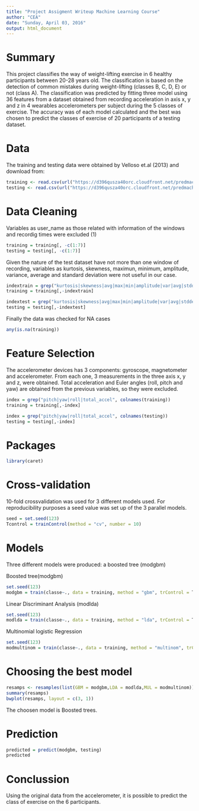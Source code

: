 ```yaml
---
title: "Project Assigment Writeup Machine Learning Course"
author: "CEA"
date: "Sunday, April 03, 2016"
output: html_document
---
```

# Summary 

This project classifies the way of weight-lifting exercise in 6 healthy participants between 20-28 years old. The classification is based on the detection of common mistakes during weight-lifting (classes B, C, D, E) or not (class A). The classification was predicted by fitting three model using 36 features from a dataset obtained from recording acceleration in axis x, y and z in 4 wearables accelerometers per subject during the 5 classes of exercise. The accuracy was of each model calculated and the best was chosen to predict the classes of exercise of 20 participants of a testing dataset. 

# Data

The training and testing data were obtained by Velloso et.al (2013) and download from:
```r

training <- read.csv(url("https://d396qusza40orc.cloudfront.net/predmachlearn/pml-training.csv"))
testing <- read.csv(url("https://d396qusza40orc.cloudfront.net/predmachlearn/pml-testing.csv"))

```

# Data Cleaning

Variables as user_name as those related with information of the windows and recordig times were excluded (1)  

```r
training = training[, -c(1:7)]
testing = testing[, -c(1:7)]

```

Given the nature of the test dataset have not more than one window of recording, variables as kurtosis, skewness, maximun, minimum, amplitude, variance, average and standard deviation were not useful in our case.

```r
indextrain = grep("kurtosis|skewness|avg|max|min|amplitude|var|avg|stddev", colnames(training))
training = training[,-indextrain]

indextest = grep("kurtosis|skewness|avg|max|min|amplitude|var|avg|stddev", colnames(testing))
testing = testing[,-indextest]

```

Finally the data was checked for NA cases

```r
any(is.na(training))
```


# Feature Selection

The accelerometer devices has 3 components: gyroscope, magnetometer and accelerometer. From each one, 3 measurements in the three axis x, y and z, were obtained. Total acceleration and Euler angles (roll, pitch and yaw) are obtained from the previous variables, so they were excluded.  

```r
index = grep("pitch|yaw|roll|total_accel", colnames(training))
training = training[,-index]

index = grep("pitch|yaw|roll|total_accel", colnames(testing))
testing = testing[,-index]
```

# Packages

```r
library(caret)
```
# Cross-validation

10-fold crossvalidation was used for 3 different models used. For reproducibility purposes a seed value was set up of the 3 parallel models.

```r

seed = set.seed(123)
Tcontrol = trainControl(method = "cv", number = 10)

```

# Models

 Three different models were produced: a boosted tree (modgbm)

Boosted tree(modgbm)
```r
set.seed(123)
modgbm = train(classe~., data = training, method = "gbm", trControl = Tcontrol)
```

Linear Discriminant Analysis (modlda)

```r
set.seed(123)
modlda = train(classe~., data = training, method = "lda", trControl = Tcontrol)
```

Multinomial logistic Regression

```r
set.seed(123)
modmultinom = train(classe~., data = training, method = "multinom", trControl = Tcontrol)
```

# Choosing the best model

```r
resamps <- resamples(list(GBM = modgbm,LDA = modlda,MUL = modmultinom))
summary(resamps)
bwplot(resamps, layout = c(3, 1))
```

The choosen model is Boosted trees.

# Prediction

```r

predicted = predict(modgbm, testing)
predicted
```

# Conclussion

Using the original data from the accelerometer, it is possible to predict the class of exercise on the 6 participants.
